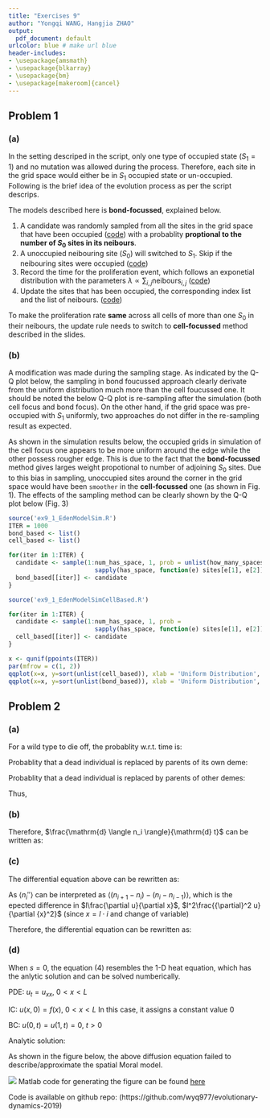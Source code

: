 ```yaml
---
title: "Exercises 9"
author: "Yongqi WANG, Hangjia ZHAO"
output:
  pdf_document: default
urlcolor: blue # make url blue
header-includes:
- \usepackage{amsmath}
- \usepackage{blkarray}
- \usepackage{bm}
- \usepackage[makeroom]{cancel}
---
```


\newcommand{\od}[2]{\frac{\mathrm{d} #1}{\mathrm{d} #2}}
\newcommand{\pd}[2]{\frac{\partial #1}{\partial #2}}
\newcommand{\pdsec}[2]{\frac{{\partial}^2 #1}{\partial {#2}^2}}


## Problem 1

### (a)

In the setting descriped in the script, only one type of occupied state ($S_1 = 1$) and no mutation was allowed during the process. Therefore, each site in the grid space would either be in $S_1$ occupied state or un-occupied. Following is the brief idea of the evolution process as per the script descrips.

The models described here is __bond-focussed__, explained below.

1. A candidate was randomly sampled from all the sites in the grid space that have been occupied ([code](https://github.com/robjohnnoble/EdenModel/blob/9c4524d1183cc1b0429f27dbdb98d5908dc1b587/EdenModelSim.R#L74)) with a probablity __proptional to the number of $S_0$ sites in its neibours__.
2. A unoccupied neibouring site ($S_0$) will switched to $S_1$.
  Skip if the neibouring sites were occupied ([code](https://github.com/robjohnnoble/EdenModel/blob/9c4524d1183cc1b0429f27dbdb98d5908dc1b587/EdenModelSim.R#L84))
3. Record the time for the proliferation event, which follows an exponetial distribution with the parameters $\lambda \propto \sum_{i,j} \text{neibours}_{i,j}$ ([code](https://github.com/robjohnnoble/EdenModel/blob/9c4524d1183cc1b0429f27dbdb98d5908dc1b587/EdenModelSim.R#L99))
4. Update the sites that has been occupied, the corresponding index list and the list of neibours. ([code](https://github.com/robjohnnoble/EdenModel/blob/9c4524d1183cc1b0429f27dbdb98d5908dc1b587/EdenModelSim.R#L110))

To make the proliferation rate __same__ across all cells of more than one $S_0$ in their neibours, the update rule needs to switch to __cell-focussed__ method described in the slides.

### (b)

A modification was made during the sampling stage. As indicated by the Q-Q plot below, the sampling in bond foucussed approach clearly derivate from the uniform distribution much more than the cell foucussed one. It should be noted the below Q-Q plot is re-sampling after the simulation (both cell focus and bond focus). On the other hand, if the grid space was pre-occupied with $S_1$ uniformly, two approaches do not differ in the re-sampling result as expected.

As shown in the simulation results below, the occupied grids in simulation of the cell focus one appears to be more uniform around the edge while the other possess rougher edge. This is due to the fact that the __bond-focussed__ method gives larges weight propotional to number of adjoining $S_0$ sites. Due to this bias in sampling, unoccupied sites around the corner in the grid space would have been `smoother` in the __cell-focussed__ one (as shown in Fig. 1). The effects of the sampling method can be clearly shown by the Q-Q plot below (Fig. 3)

```r
source('ex9_1_EdenModelSim.R')
ITER = 1000
bond_based <- list()
cell_based <- list()

for(iter in 1:ITER) {
  candidate <- sample(1:num_has_space, 1, prob = unlist(how_many_spaces) * 
                        sapply(has_space, function(e) sites[e[1], e[2]]))
  bond_based[[iter]] <- candidate
}
```

```r
source('ex9_1_EdenModelSimCellBased.R')

for(iter in 1:ITER) {
  candidate <- sample(1:num_has_space, 1, prob = 
                        sapply(has_space, function(e) sites[e[1], e[2]]))
  cell_based[[iter]] <- candidate
}
```

```r
x <- qunif(ppoints(ITER))
par(mfrow = c(1, 2))
qqplot(x=x, y=sort(unlist(cell_based)), xlab = 'Uniform Distribution', ylab='Cell Based')
qqplot(x=x, y=sort(unlist(bond_based)), xlab = 'Uniform Distribution', ylab='Bond Based')
```

## Problem 2

### (a)

For a wild type to die off, the probablity w.r.t. time is:

\begin{align}
p = \dfrac{N - n_i}{N} \mu
\end{align}

Probablity that a dead individual is replaced by parents of its own deme:
\begin{align}
W_i^{+(local)}(\bm{n}) = \dfrac{1+s}{N} n_i
\end{align}

Probablity that a dead individual is replaced by parents of other demes:
\begin{align}
W_i^{+(neibours)}(\bm{n}) = \dfrac{m}{2} \cdot \dfrac{\mu (1 + s) \cdot (n_{i+1})}{N} + \dfrac{m}{2} \cdot \dfrac{\mu (1 + s) \cdot (n_{i-1})}{N} - \dfrac{m}{2} \dfrac{(1+s)n_i}{N}
\end{align}


Thus,

\begin{align}
W_i^{+}(\bm{n})
&= \dfrac{N - n_i}{N} \mu \Bigg(\dfrac{1+s}{N} n_i + \dfrac{m}{2} \cdot \dfrac{\mu (1 + s) \cdot (n_{i+1})}{N} + \dfrac{m}{2} \cdot \dfrac{\mu (1 + s) \cdot (n_{i-1})}{N} - m\dfrac{(1+s)n_i}{N} \Bigg) \\
&= \dfrac{\mu(1+s)(N-n_i)}{N}\Bigg(n_i + \frac{m}{2}(n_{i+1} + n_{i-1} -2n_{i}\Bigg) \\
&= \dfrac{\mu(1+s)(N-n_i)}{N}\Bigg(n_i + \frac{m}{2} n_i''\Bigg)
\end{align}

### (b)

\begin{align}
W_i^{+}(\bm{n}) - W_i^{-}(\bm{n})
&= \frac{\mu(1 + s)}{N} (N- n_i)[n_i + \frac{m}{2}n_i''] - \frac{\mu n_i}{N}[(N-n_i)- \frac{m}{2}n_i''] \\
&= \frac{\mu}{N}\Bigg[(1+s)(N-n_i)[n_i + \frac{m}{2}n_i''] - n_i(N-n_i)+n_i\frac{m}{2}n_i'' \Bigg] \\
&= \frac{\mu}{N}\Bigg[s(N-n_i)n_i + (1+s)(N-n_i)\frac{m}{2}n_i'' +n_i\frac{m}{2}n_i'' \Bigg] \\
&= \frac{\mu}{N}\Bigg[s(N-n_i)n_i + s(N-n_i)\frac{m}{2}n_i'' + N\frac{m}{2}n_i'' - \cancel{n_i\frac{m}{2}n_i''} + \cancel{n_i\frac{m}{2}n_i''} \Bigg] \\
&= \frac{\mu}{N}\Bigg[s(N-n_i)(n_i + \frac{m}{2}n_i'') + N\frac{m}{2}n_i'' \Bigg]
\end{align}

Therefore, $\od{\langle n_i \rangle}{t}$ can be written as:
\begin{align}
\od{\langle n_i \rangle}{t}
&= \langle W_i^{+}(\bm{n}) - W_i^{-}(\bm{n}) \rangle \\
&= \langle\frac{\mu}{N}\Bigg[s(N-n_i)(n_i + \frac{m}{2}n_i'') + N\frac{m}{2}n_i'' \Bigg] \rangle \\
&= \dfrac{\mu m }{2}\langle n_i'' \rangle + \frac{s\mu}{N}(N-\langle n_i \rangle)(\langle n_i \rangle + \frac{m}{2} \langle n_i'' \rangle)
\end{align}

### (c)

The differential equation above can be rewritten as:

\begin{align}
\mu s(1- \frac{1}{N}\langle n_i \rangle)(\frac{1}{N}\langle n_i \rangle) +
\dfrac{\mu m }{2}\langle n_i'' \rangle +
\mu s(1- \frac{1}{N}\langle n_i \rangle)(\frac{m}{2} \langle n_i'' \rangle)
\end{align}

As $\langle n_i'' \rangle$ can be interpreted as $\Big\langle (n_{i+1} - n_i) - (n_i-n_{i-1}) \Big\rangle$, which is the epected difference in $l\pd{u}{x}$, $l^2\pdsec{u}{x}$ (since $x = l\cdot i$ and change of variable)

Therefore, the differential equation can be rewritten as:
\begin{align}
\pd{u}{t}
&= \frac{\mu m}{2}l^2\pdsec{u}{x} + s\mu(1-u)(u + \frac{m}{2}l^2\pdsec{u}{x}) \\
&= \frac{\mu m}{2}(1 + s(1-u))l^2\pdsec{u}{x} + s\mu(1-u)u
\end{align}

### (d)

When $s=0$, the equation (4) resembles the 1-D heat equation, which has the anlytic solution and can be solved numberically.

PDE: $u_t = u_{xx}$, $0 < x < L$

IC: $u(x,0) = f(x)$, $0 < x < L$
In this case, it assigns a constant value $0$

BC: $u(0,t)=u(1,t)=0$, $t>0$
\begin{align}
u\left(0,t\right)+\left(0\cdot f\right) &=0, \\
\left(u\left(L,t\right)-1\right)+\left(0\cdot f\right) &=0\ldotp
\end{align}

Analytic solution:
\begin{align}
u(x, t) = \sum_{n=1}^{\infty} B_n \sin{n\pi x}e^{-n^2\pi^2 t}, \quad, B_m = 2\int_0^1 sin(m\pi x)f(x)dx
\end{align}

As shown in the figure below, the above diffusion equation failed to describe/approximate the spatial Moral model.

![](ex9_2d.png)
Matlab code for generating the figure can be found [here](https://github.com/wyq977/evolutionary-dynamics-2019/blob/master/Exercises/Ex9.m)



Code is available on github repo:
(https://github.com/wyq977/evolutionary-dynamics-2019)
